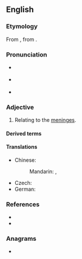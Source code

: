 ==English==

===Etymology===
From {{af|en|mēningeus|-al|lang1=NL.}}, from {{af|la|mēninga|-eus|t1=membrane covering the brain|pos2=adjectival suffix|nocat=1}}.

===Pronunciation===
* {{a|RP}} {{IPA|en|/mɪˈnɪn.d͡ʒi.əl/}}
* {{a|GA}} {{IPA|en|/ˌmɛn.ənˈd͡ʒi.əl/}}
* {{rhymes|en|ɪndʒiəl|iːəl}}

===Adjective===
{{en-adj|-}}

# {{lb|en|anatomy|relational}} Relating to the [[meninx|meninges]].

====Derived terms====
{{col4|en
|meningeally
|nonmeningeal
|intrameningeal
|extrameningeal
|submeningeal
|parameningeal
|perimeningeal
|intermeningeal
|pachymeningeal
|neuromeningeal
|cerebromeningeal
|corticomeningeal}}

====Translations====
{{trans-top|relating to the meninges}}
* Chinese:
*: Mandarin: {{t+|zh|腦膜|alt=腦膜的|sc=Hant}}, {{t+|zh|脑膜|alt=脑膜的|sc=Hans|tr=nǎomó de}}
{{trans-mid}}
* Czech: {{t|cs|meningeální}}
* German: {{t+|de|Hirnhaut|alt=Hirnhaut-}}
{{trans-bottom}}

===References===
* {{R:Lexico}}
* {{R:MWO}}

===Anagrams===
* {{anagrams|en|a=aeegilmnn|Mengelian|enameling|malengine}}